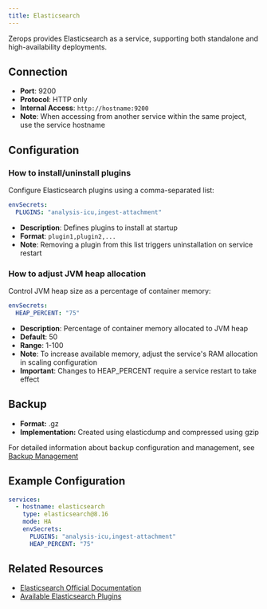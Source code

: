 ```yaml
---
title: Elasticsearch
---
```


Zerops provides Elasticsearch as a service, supporting both standalone and high-availability deployments.

## Connection

- **Port**: 9200
- **Protocol**: HTTP only
- **Internal Access**: `http://hostname:9200`
- **Note**: When accessing from another service within the same project, use the service hostname <!-- fixme (js) add link to generic DNS page -->

## Configuration

### How to install/uninstall plugins

Configure Elasticsearch plugins using a comma-separated list:

```yaml
envSecrets:
  PLUGINS: "analysis-icu,ingest-attachment"
```

- **Description**: Defines plugins to install at startup
- **Format**: `plugin1,plugin2,...`
- **Note**: Removing a plugin from this list triggers uninstallation on service restart

### How to adjust JVM heap allocation

Control JVM heap size as a percentage of container memory:

```yaml
envSecrets:
  HEAP_PERCENT: "75"
```

- **Description**: Percentage of container memory allocated to JVM heap
- **Default**: 50
- **Range**: 1-100
- **Note**: To increase available memory, adjust the service's RAM allocation in scaling configuration <!-- fixme (js) add link to generic scaling page -->
- **Important**: Changes to HEAP_PERCENT require a service restart to take effect

## Backup

- **Format:** .gz
- **Implementation:** Created using elasticdump and compressed using gzip

For detailed information about backup configuration and management, see [Backup Management](/features/backup)

## Example Configuration

```yaml
services:
  - hostname: elasticsearch
    type: elasticsearch@8.16
    mode: HA
    envSecrets:
      PLUGINS: "analysis-icu,ingest-attachment"
      HEAP_PERCENT: "75"
```

## Related Resources

- [Elasticsearch Official Documentation](https://www.elastic.co/guide/index.html)
- [Available Elasticsearch Plugins](https://www.elastic.co/guide/en/elasticsearch/plugins/current/index.html)
